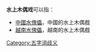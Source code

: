 
'''水上木偶戏'''可以指：
* [[中國水傀儡|中國水傀儡]]，中國的水上木偶戲
* [[越南水傀儡|越南水傀儡]]，越南的水上木偶戲
{{disambig}}

[[Category:五字消歧义|Category:五字消歧义]]